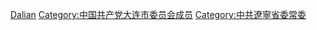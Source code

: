 [[Category:辽宁省地级市市委书记|Dalian]]
[[Category:中国共产党大连市委员会成员|Category:中国共产党大连市委员会成员]]
[[Category:中共遼寧省委常委|Category:中共遼寧省委常委]]